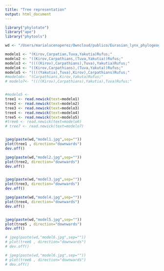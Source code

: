 ```yaml
---
title: "Tree representation"
output: html_document
---
```



```r

library("phylotate")
library("ape")
library("phytools")

wd <- "/Users/marialucenaperez/Owncloud/publico/Eurasian_lynx_phylogeography/demographic_models_to_test/"

modelo1 <- "(Kirov,Carpatian,Tuva,Yakutia)Rufus;"
modelo2 <- "((Kirov,Carpathians,(Tuva,Yakutia))Rufus;"
modelo3 <- "((((Kirov),Carpathians),Tuva),Yakutia)Rufus;"
modelo4 <- "((Kirov,Carpathians),(Tuva,Yakuta))Rufus;"
modelo5 <- "((((Yakutia),Tuva),Kirov),Carpathians)Rufus;"
#modelo6<- "(Carpathians,Kirov,Yakuta)Rufus;"
# modelo7<- "((((Kirov),Carpathians),Yakutia),Tuva)Rufus;"


#modelo5 <- 
tree1 <- read.newick(text=modelo1)
tree2 <- read.newick(text=modelo2)
tree3 <- read.newick(text=modelo3)
tree4 <- read.newick(text=modelo4)
tree5 <- read.newick(text=modelo5)
#tree6 <- read.newick(text=modelo6)
# tree7 <- read.newick(text=modelo7)


jpeg(paste(wd,"model1.jpg",sep=""))
plot(tree1 , direction="downwards")
dev.off()

jpeg(paste(wd,"model2.jpg",sep=""))
plot(tree2, direction="downwards")
dev.off()


jpeg(paste(wd,"model3.jpg",sep=""))
plot(tree3, direction="downwards")
dev.off()

jpeg(paste(wd,"model4.jpg",sep=""))
plot(tree4, direction="downwards")
dev.off()


jpeg(paste(wd,"model5.jpg",sep=""))
plot(tree5 , direction="downwards")
dev.off()

# jpeg(paste(wd,"model6.jpg",sep=""))
# plot(tree6 , direction="downwards")
# dev.off()

# jpeg(paste(wd,"model6.jpg",sep=""))
# plot(tree6 , direction="downwards")
# dev.off()


```
 
 